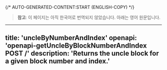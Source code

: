{/* AUTO-GENERATED-CONTENT:START (ENGLISH-COPY) */}
> **참고**: 이 페이지는 아직 한국어로 번역되지 않았습니다. 아래는 영어 원문입니다.

---
title: 'uncleByNumberAndIndex'
openapi: 'openapi-getUncleByBlockNumberAndIndex POST /'
description: 'Returns the uncle block for a given block number and index.'
---